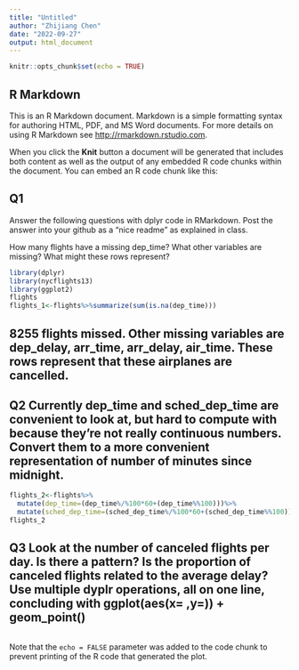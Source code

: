 ```yaml
---
title: "Untitled"
author: "Zhijiang Chen"
date: "2022-09-27"
output: html_document
---
```


```r
knitr::opts_chunk$set(echo = TRUE)
```

## R Markdown

This is an R Markdown document. Markdown is a simple formatting syntax for authoring HTML, PDF, and MS Word documents. For more details on using R Markdown see <http://rmarkdown.rstudio.com>.

When you click the **Knit** button a document will be generated that includes both content as well as the output of any embedded R code chunks within the document. You can embed an R code chunk like this:

## Q1
Answer the following questions with dplyr code in RMarkdown. Post the answer into your github as a “nice readme” as explained in class.

How many flights have a missing dep_time? What other variables are missing? What might these rows represent?

```r
library(dplyr)
library(nycflights13)
library(ggplot2)
flights
flights_1<-flights%>%summarize(sum(is.na(dep_time)))
```
## 8255 flights missed. Other missing variables are dep_delay, arr_time, arr_delay, air_time. These rows represent that these airplanes are cancelled. 


## Q2 Currently dep_time and sched_dep_time are convenient to look at, but hard to compute with because they’re not really continuous numbers. Convert them to a more convenient representation of number of minutes since midnight.

```r
flights_2<-flights%>%
  mutate(dep_time=(dep_time%/%100*60+(dep_time%%100)))%>%
  mutate(sched_dep_time=(sched_dep_time%/%100*60+(sched_dep_time%%100)))
flights_2
```

## Q3 Look at the number of canceled flights per day. Is there a pattern? Is the proportion of canceled flights related to the average delay? Use multiple dyplr operations, all on one line, concluding with ggplot(aes(x= ,y=)) + geom_point()
```r

```
Note that the `echo = FALSE` parameter was added to the code chunk to prevent printing of the R code that generated the plot.
